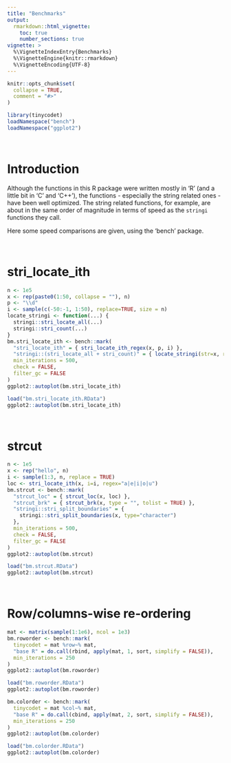 ```yaml
---
title: "Benchmarks"
output:
  rmarkdown::html_vignette:
    toc: true
    number_sections: true
vignette: >
  %\VignetteIndexEntry{Benchmarks}
  %\VignetteEngine{knitr::rmarkdown}
  %\VignetteEncoding{UTF-8}
---
```


```r
knitr::opts_chunk$set(
  collapse = TRUE,
  comment = "#>"
)
```

```r
library(tinycodet)
loadNamespace("bench")
loadNamespace("ggplot2")
```

&nbsp;

# Introduction

Although the functions in this R package were written mostly in 'R' (and a little bit in 'C' and 'C++'), the functions - especially the string related ones - have been well optimized. The string related functions, for example, are about in the same order of magnitude in terms of speed as the `stringi` functions they call.


Here some speed comparisons are given, using the 'bench' package.

&nbsp;


# stri_locate_ith

```r
n <- 1e5
x <- rep(paste0(1:50, collapse = ""), n)
p <- "\\d"
i <- sample(c(-50:-1, 1:50), replace=TRUE, size = n)
locate_stringi <- function(...) {
  stringi::stri_locate_all(...)
  stringi::stri_count(...)
}
bm.stri_locate_ith <- bench::mark(
  "stri_locate_ith" = { stri_locate_ith_regex(x, p, i) },
  "stringi::(stri_locate_all + stri_count)" = { locate_stringi(str=x, regex = p) },
  min_iterations = 500,
  check = FALSE,
  filter_gc = FALSE
)
ggplot2::autoplot(bm.stri_locate_ith)
```

```r
load("bm.stri_locate_ith.RData")
ggplot2::autoplot(bm.stri_locate_ith)
```


&nbsp;

# strcut

```r
n <- 1e5
x <- rep("hello", n)
i <- sample(1:3, n, replace = TRUE)
loc <- stri_locate_ith(x, i=i, regex="a|e|i|o|u")
bm.strcut <- bench::mark(
  "strcut_loc" = { strcut_loc(x, loc) },
  "strcut_brk" = { strcut_brk(x, type = "", tolist = TRUE) },
  "stringi::stri_split_boundaries" = {
    stringi::stri_split_boundaries(x, type="character")
  },
  min_iterations = 500,
  check = FALSE,
  filter_gc = FALSE
)
ggplot2::autoplot(bm.strcut)
```

```r
load("bm.strcut.RData")
ggplot2::autoplot(bm.strcut)
```


&nbsp;

# Row/columns-wise re-ordering


```r
mat <- matrix(sample(1:1e6), ncol = 1e3)
bm.roworder <- bench::mark(
  tinycodet = mat %row~% mat,
  "base R" = do.call(rbind, apply(mat, 1, sort, simplify = FALSE)),
  min_iterations = 250
)
ggplot2::autoplot(bm.roworder)
```

```r
load("bm.roworder.RData")
ggplot2::autoplot(bm.roworder)
```


```r
bm.colorder <- bench::mark(
  tinycodet = mat %col~% mat,
  "base R" = do.call(cbind, apply(mat, 2, sort, simplify = FALSE)),
  min_iterations = 250
)
ggplot2::autoplot(bm.colorder)
```

```r
load("bm.colorder.RData")
ggplot2::autoplot(bm.colorder)
```

